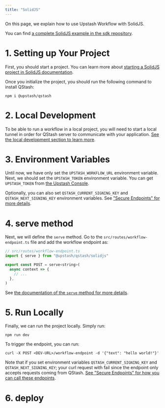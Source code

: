 ```yaml
---
title: "SolidJS"
---
```


On this page, we explain how to use Upstash Workflow with SolidJS.

You can find [a complete SolidJS example in the sdk repository](https://github.com/upstash/qstash-js/tree/main/examples/workflow/solidjs).

# 1. Setting up Your Project

First, you should start a project. You can learn more about [starting a SolidJS project in SolidJS documentation](https://www.solidjs.com/guides/getting-started).

Once you initialize the project, you should run the following command to install QStash:

```
npm i @upstash/qstash
```

# 2. Local Development

To be able to run a workflow in a local project, you will need to start a local tunnel in order for QStash server to communicate with your application. [See the local development section to learn more](/qstash/workflow/howto/local-development).

# 3. Environment Variables

Until now, we have only set the `UPSTASH_WORKFLOW_URL` environment variable. Next, we should set the `UPSTASH_TOKEN` environment variable. You can get `UPSTASH_TOKEN` from [the Upstash Console](https://console.upstash.com/).

Optionally, you can also set `QSTASH_CURRENT_SIGNING_KEY` and `QSTASH_NEXT_SIGNING_KEY` environment variables. See ["Secure Endpoints" for more details](/qstash/workflow/howto/security).

# 4. serve method

Next, we will define the `serve` method. Go to the `src/routes/workflow-endpoint.ts` file and add the workflow endpoint as:

```javascript
// src/routes/workflow-endpoint.ts
import { serve } from "@upstash/qstash/solidjs"

export const POST = serve<string>(
  async context => {
    // ...
  },
)
```

See [the documentation of the `serve` method for more details](/qstash/workflow/basics/serve).

# 5. Run Locally

Finally, we can run the project locally. Simply run:

```
npm run dev
```

To trigger the endpoint, you can run:

```
curl -X POST <DEV-URL>/workflow-endpoint -d '{"text": "hello world!"}'
```

Note that if you set environment variables `QSTASH_CURRENT_SIGNING_KEY` and `QSTASH_NEXT_SIGNING_KEY`; your curl request with fail since the endpoint only accepts requests coming from QStash. [See "Secure Endpoints" for how you can call these endpoints](/qstash/workflow/howto/security).

# 6. deploy
